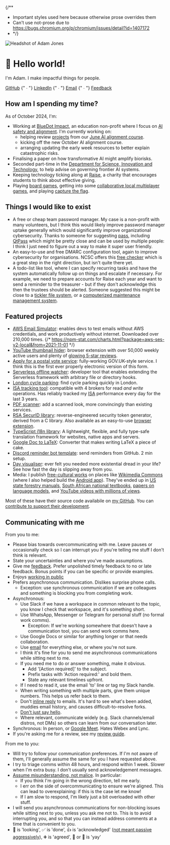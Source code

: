 
<Head>
  <title>Adam Jones</title>
</Head>
<AdamJsonLd />

{/**
 * Important styles used here because otherwise prose overrides them
 * Can't use not-prose due to https://bugs.chromium.org/p/chromium/issues/detail?id=1407172
 * */}
<div className="flex flex-col md:flex-row gap-4 md:gap-8 mb-16">
  <div className="w-48">
    <ClickCounter
      clickee="Adam"
      messages={{
        5: "Oh nice, you found this!",
        10: "I guess the curiosity would get me too.",
        25: "Is continuing really a good use of time?",
        50: "Do you want to stop now?",
        100: "No? Ok, well keep going if you must.",
        200: "Do you wonder how many other people have found this?",
        300: "FYI for tomorrow, this may help: https://www.nhs.uk/conditions/repetitive-strain-injury-rsi/",
        400: "Wow, you don't give up do you?",
        500: "Okay, that's the end. Unless you want to keep going for a very long time.",
        1000000: "Ahh, so I see that either:\n1. You know how to debug software.\n2. You have an insane amount of free time, and aren't spending it wisely.",
      }}>
      <Image
        className="rounded-2xl hover:scale-105 hover:-rotate-3 active:scale-95 hover:shadow transition-all !my-0"
        src="/images/profile-pic.webp"
        alt="Headshot of Adam Jones"
        width={288}
        height={288}
        priority
      />
    </ClickCounter>
  </div>
  <div className="flex-1 md:self-center space-y-2 md:space-y-4">
    <h1 className="!text-3xl md:!text-5xl !mb-0"><span className="animate-wave-in inline-block [animation-delay:200ms]">👋</span> Hello world!</h1>
    <p className="md:!text-3xl !text-xl">I'm Adam. I make impactful things for people.</p>
    <p className="!text-xl">
      <a href="https://github.com/domdomegg">GitHub</a>
      {" ∙ "}
      <a href="https://linkedin.com/in/domdomegg/">LinkedIn</a>
      {" ∙ "}
      <a href="mailto:domdomegg+adamjones.me@gmail.com">Email</a>
      {" ∙ "}
      <a href="/feedback">Feedback</a>
    </p>
  </div>
</div>

## How am I spending my time?

As of October 2024, I'm:

- Working at [BlueDot Impact](https://bluedot.org/), an education non-profit where I focus on [AI safety and alignment](https://aisafetyfundamentals.com/blog/what-is-ai-alignment). I'm currently working on:
  - helping review [projects](https://aisafetyfundamentals.com/projects/) from our [June AI alignment course](https://aisafetyfundamentals.com/alignment/).
  - kicking off the new October AI alignment course.
  - arranging updating the early week resources to better explain catastrophic risks.
- Finalising a paper on how transformative AI might amplify biorisks.
- Seconded part-time in the [Department for Science, Innovation and Technology](https://www.gov.uk/government/organisations/department-for-science-innovation-and-technology), to help advise on governing frontier AI systems.
- Keeping technology ticking along at [Raise](https://www.joinraise.org/), a charity that encourages students to think about effective giving.
- Playing [board games](https://boardgamegeek.com/boardgame/324856/the-crew-mission-deep-sea), getting into some [collaborative local multiplayer games](https://store.steampowered.com/app/1599600/PlateUp/), and playing [capture the flag](https://docs.google.com/presentation/d/1D1TuHDZDhPskhmCu8WxamJ2naceNVS_tq5K6D95QMCU/mobilepresent).

## Things I would like to exist

- A free or cheap team password manager. My case is a non-profit with many volunteers, but I think this would likely improve password manager uptake generally which would significantly improve organizational cybersecurity. Thanks to someone for suggesting [pass](https://www.passwordstore.org/), including [QtPass](https://qtpass.org/) which might be pretty close and can be used by multiple people: I think I just need to figure out a way to make it super user friendly.
- An easy-to-use and free DMARC configuration tool, again to improve cybersecurity for organisations. NCSC offers this [free checker](https://checkcybersecurity.service.ncsc.gov.uk/email-security-check/form) which is a great step in the right direction, but isn't quite there yet.
- A todo-list like tool, where I can specify recurring tasks and have the system automatically follow up on things and escalate if necessary. For example, we need to prepare accounts for Raise each year and want to send a reminder to the treasurer - but if they don't acknowledge this then the trustees should be alerted. Someone suggested this might be close to a [tickler file system](https://en.wikipedia.org/wiki/Tickler_file), or a [computerized maintenance management system](https://en.wikipedia.org/wiki/Computerized_maintenance_management_system).

## Featured projects

- [AWS Email Simulator](https://github.com/domdomegg/aws-ses-v2-local): enables devs to test emails without AWS credentials, and work productively without internet. Downloaded over 210,000 times. {/* https://npm-stat.com/charts.html?package=aws-ses-v2-local&from=2021-11-01 */}
- [YouTube thumbnail hider](https://chromewebstore.google.com/detail/hide-youtube-thumbnails/phmcfcbljjdlomoipaffekhgfnpndbef): browser extension with over 50,000 weekly active users and plenty of [glowing 5-star reviews](https://chromewebstore.google.com/detail/hide-youtube-thumbnails/phmcfcbljjdlomoipaffekhgfnpndbef/reviews).
- [Apply for a postal vote service](./postal-vote/): fully-working GOV.UK-style service. I think this is the first ever properly electronic version of this form.
- [Serverless offline watcher](https://www.npmjs.com/package/serverless-offline-watcher): developer tool that enables extending the Serverless framework with arbitrary file or directory hooks.
- [London cycle parking](./london-cycle-parking/): find cycle parking quickly in London.
- [ISA tracking tool](https://github.com/domdomegg/halifax-share-dealing-sdk): compatible with 4 brokers for read _and write_ operations. Has reliably tracked my [ISA](https://www.gov.uk/individual-savings-accounts) performance every day for the last 3 years.
- [PDF scanner](./pdf-scanner): add a scanned look, more convincingly than existing services.
- [RSA SecurID library](https://github.com/domdomegg/rsa-securid): reverse-engineered security token generator, derived from a C library. Also available as an easy-to-use [browser extension](https://github.com/domdomegg/rsa-securid-browser-extension).
- [TypeScript i18n library](https://github.com/domdomegg/ts-i18n): A lightweight, flexible, and fully type-safe translation framework for websites, native apps and servers.
- [Google Doc to LaTeX](./gdoc2latex-gui): Converter that makes writing LaTeX a piece of cake. 
- [Discord reminder bot template](https://github.com/domdomegg/discord-reminder-template): send reminders from GitHub. 2 min setup.
- [Day visualiser](./oneday): ever felt you needed more existential dread in your life? See how fast the day is slipping away from you.
- Media: I publish [free-cultural works](https://creativecommons.org/share-your-work/public-domain/freeworks/) on places like [Wikimedia Commons](https://commons.wikimedia.org/wiki/User:Domdomegg) (where I also helped build the [Android app](https://commons-app.github.io/)). They've ended up in [US state forestry manuals](https://vtechworks.lib.vt.edu/bitstream/handle/10919/102139/2020TreeStewardManualver03.pdf#page=8), [South African national textbooks](https://dinwiddiehighschool.co.za/wp-content/uploads/2020/11/grd-11-textbook.pdf#page=12), [papers on language models](https://doi.org/10.1093/nar/gkac278), and [YouTube videos with millions of views](https://www.youtube.com/watch?t=10&v=w_CYwd6cHUA).

Most of these have their source code availabile on [my GitHub](https://github.com/domdomegg). You can [contribute to support their development](./sponsor/).

## Communicating with me

From you to me:

- Please bias towards overcommunicating with me. Leave pauses or occasionally check so I can interrupt you if you're telling me stuff I don't think is relevant.
- State your uncertainties and where you've made assumptions.
- Give me [feedback](./feedback/). Prefer unpolished timely feedback to no or late feedback. Bonus points if you can be specific or provide examples.
- Enjoys [working in public](https://www.getonbrd.com/blog/public-by-default-how-we-manage-information-visibility-at-get-on-board)
- Prefers asynchronous communication. Dislikes surprise phone calls.
  - Exception: use synchronous communication if we are colleagues and something is blocking you from completing work.
- Asynchronous:
  - Use Slack if we have a workspace in common relevant to the topic, you know I check that workspace, and it's something short.
  - Use WhatsApp, Messenger or Telegram for personal stuff (no formal work comms).
    - Exception: If we're working somewhere that doesn't have a communication tool, you can send work comms here.
  - Use Google Docs or similar for anything longer or that needs collaboration.
  - Use [email](mailto:domdomegg+adamjones.me@gmail.com) for everything else, or where you're not sure.
  - I think it's fine for you to send me asynchronous communications while sitting next to me.
  - If you need me to do or answer something, make it obvious.
    - Add '[Action required]' to the subject.
    - Prefix tasks with 'Action required:' and bold them.
    - State any relevant timelines upfront.
  - If I need to read it, use the email 'to' line or tag my Slack handle.
  - When writing something with multiple parts, give them unique numbers. This helps us refer back to them.
  - Don't [inline reply](https://ssw.com.au/rules/email-avoid-inline/) to emails. It's hard to see what's been added, muddies email history, and causes difficult-to-resolve forks.
  - [Don't just say hello](https://nohello.net/).
  - Where relevant, communicate widely (e.g. Slack channels/email distros, not DMs) so others can learn from our conversation later.
- Synchronous: In person, or [Google Meet](https://meet.google.com/). Hates Webex and Lync.
- If you're asking me for a review, see my [review guide](./reviews/).

From me to you:

- Will try to follow your communication preferences. If I'm not aware of them, I'll generally assume the same for you I have requested above.
- I try to triage comms within 48 hours, and respond within 1 week. Slower when I'm extra busy. I don't usually send acknowledgement messages.
- [Assume misunderstanding, not malice](https://en.wikipedia.org/wiki/Hanlon%27s_razor). In particular:
    - If you think I'm going in the wrong direction, tell me early.
    - I err on the side of overcommunicating to ensure we're aligned. This can lead to overexplaining: if this is the case let me know!
    - If I am slow to respond, I'm likely just a bit overloaded with other stuff.
- I will send you asynchronous communications for non-blocking issues while sitting next to you, unless you ask me not to. This is to avoid interrupting you, and so that you can instead address comments at a time that is convenient to you.
- 👀 is 'looking', ✅ is 'done', 👍 is 'acknowledged' ([not meant passive aggressively](https://www.cnet.com/culture/internet/gen-z-youll-have-to-pry-the-hostile-thumbs-up-emoji-from-my-old-dead-hands/)), ➕ is 'agreed', 🙌 or 🎉 is 'yay'
